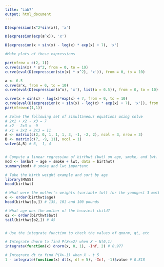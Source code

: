 ```yaml
---
title: "Lab7"
output: html_document
---
```


```r
D(expression(x^2*sin(x)), 'x')

D(expression(exp(a^x)), 'x') 

D(expression(x + sin(x) - log(x) * exp(x) + 7), 'x') 

#Make plots of these expressions

par(mfrow = c(2, 1))
curve(sin(x) * x^2, from = 0, to = 10)
curve(eval(D(expression(sin(x) * x^2), 'x')), from = 0, to = 10)

a <- 0.5
curve(a^x, from = 0, to = 10)
curve(eval(D(expression(a^x), 'x'), list(a = 0.5)), from = 0, to = 10)

curve(x + sin(x) - log(x)*exp(x) + 7, from = 0, to = 10)
curve(eval(D(expression(x + sin(x) - log(x) * exp(x) + 7), 'x')), from = 0, to = 10)
par(mfrow=c(1,1))

# Solve the following set of simultaneous equations using solve
# 2x1 + x2 - x3 = 7
# x2 - 2x3 = -9
# x1 + 3x2 + 2x3 = 11
A <- matrix(c(2, 0, 1, 1, 1, 3, -1, -2, 2), ncol = 3, nrow = 3)
B <- matrix(c(7, -9, 11), ncol = 1)
solve(A,B) # 6, -1, 4


# Compute a linear regression of birthwt (bwt) on age, smoke, and lwt. Which variables are important?
mod <- lm(bwt ~ age + smoke + lwt, data = birthwt)
summary(mod) # smoke and lwt important

# Take the birth weight example and sort by age
library(MASS)
head(birthwt)

# What were the mother's weights (variable lwt) for the youngest 3 mothers
o <- order(birthwt$age)
head(birthwt[o,]) # 135, 101 and 100 pounds

# What age was the mother of the heaviest child?
o2 <- order(birthwt$bwt)
tail(birthwt[o2,]) # 45


# Use the integrate function to check the values of qnorm, qt, etc

# Integrate dnorm to find P(X<=2) when X ~ N(0,1)
integrate(function(x) dnorm(x, 0, 1), -Inf, 2) # 0.977

# Integrate dt to find P(X>-1) when X ~ t_5
1 - integrate(function(x) dt(x, df = 5), -Inf, -1)$value # 0.818

```